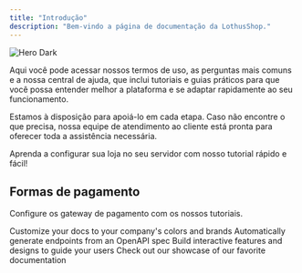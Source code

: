 ```yaml
---
title: "Introdução"
description: "Bem-vindo a página de documentação da LothusShop."
---
```


<img alt="Hero Dark" title="a" classname="hidden dark:block" src="https://media.discordapp.net/attachments/1287572305639374899/1308137644491804782/1731252831211.png?ex=673cd99e&is=673b881e&hm=9bac62cf82767320d9e20d2ce98c4516fc57fedb9f69a57971e73f169a8d7ecb&=&format=webp&quality=lossless&width=1440&height=648" />

Aqui você pode acessar nossos termos de uso, as perguntas mais comuns e a nossa central de ajuda, que inclui tutoriais e guias práticos para que você possa entender melhor a plataforma e se adaptar rapidamente ao seu funcionamento.

Estamos à disposição para apoiá-lo em cada etapa. Caso não encontre o que precisa, nossa equipe de atendimento ao cliente está pronta para oferecer toda a assistência necessária.

<CardGroup cols="1">
  <Card title="Instalação no Minecraft" icon="download" href="https://mintlify.com/docs/quickstart">
    Aprenda a configurar sua loja no seu servidor com nosso tutorial rápido e fácil!
  </Card>
</CardGroup>

## Formas de pagamento

Configure os gateway de pagamento com os nossos tutoriais.

<CardGroup cols={2}>
  <Card title="Customize Style" href="https://mintlify.com/docs/settings/global" img="https://imgs.search.brave.com/V5IqepcadY-RBzcm7fm4LicH4Jj_7ltRxDqUcJfvw7s/rs:fit:860:0:0:0/g:ce/aHR0cHM6Ly9hc3Nl/dHMucGx1Z2EuY28v/YXBwcy9pY29ucy9t/ZXJjYWRvX3BhZ28v/bWVyY2Fkb19wYWdv/LWljb24uc3Zn" width="32px" height="32px">
    Customize your docs to your company's colors and brands
  </Card>

  <Card title="Reference APIs" icon="code" href="https://mintlify.com/docs/api-playground/openapi">
    Automatically generate endpoints from an OpenAPI spec
  </Card>

  <Card title="Add Components" icon="screwdriver-wrench" href="https://mintlify.com/docs/components/accordion">
    Build interactive features and designs to guide your users
  </Card>

  <Card title="Get Inspiration" icon="stars" href="https://mintlify.com/customers">
    Check out our showcase of our favorite documentation
  </Card>
</CardGroup>